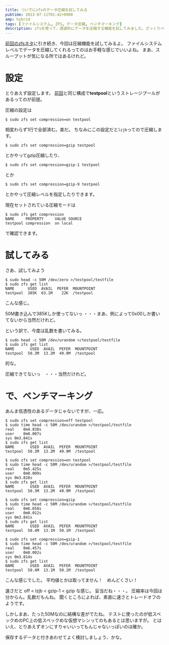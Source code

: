 ```yaml
---
title: ついでにzfsのデータ圧縮を試してみる
pubtime: 2013-07-11T01:42+0900
amp: hybrid
tags: [ファイルシステム, ZFS, データ圧縮, ベンチマーキング]
description: zfsを使って、透過的にデータを圧縮する機能を試してみました。ざっくりベンチマークも合せて記載しています。
---
```


[前回のzfsネタ](/blog/2013/07/zfs-deduplication)に引き続き、今回は圧縮機能を試してみるよ。
ファイルシステムレベルでデータを圧縮してくれるってのはお手軽な感じでいいよね。
まあ、スループットが気になる所ではあるけれど。

# 設定
とりあえず設定します。
[前回](/blog/2013/07/zfs-deduplication)と同じ構成で**testpool**というストレージプールがあるってのが前提。

圧縮の設定は
``` shell
$ sudo zfs set compression=on testpool
```
相変わらず1行で全部済む。楽だ。
ちなみにこの設定だと`lzjb`ってので圧縮します。

``` shell
$ sudo zfs set compression=gzip testpool
```
とかやってgzip圧縮したり、
``` shell
$ sudo zfs set compression=gzip-1 testpool
```
とか
``` shell
$ sudo zfs set compression=gzip-9 testpool
```
とかやって圧縮レベルを指定したりできます。

現在セットされている圧縮モードは
``` shell
$ sudo zfs get compression
NAME     PROPERTY     VALUE SOURCE
testpool compression  on local
```
で確認できます。

# 試してみる
さあ、試してみよう
``` shell
$ sudo head -c 50M /dev/zero >/testpool/testfile
$ sudo zfs get list
NAME      USED  AVAIL  PEFER  MOUNTPOINT
testpool  385K  63.1M    22K  /testpool
```
こんな感じ。

50M書き込んで385Kしか使ってないっ
・・・まあ、例によって0x00しか書いてないから当然だけれど。

という訳で、今度は乱数を書いてみる。
``` shell
$ sudo head -c 50M /dev/urandom >/testpool/testfile
$ sudo zfs get list
NAME       USED  AVAIL  PEFER  MOUNTPOINT
testpool  50.3M  13.2M  49.9M  /testpool
```
的な。

圧縮できてないっ　・・・当然だけれど。

# で、ベンチマーキング
あんま信憑性のあるデータじゃないですが、一応。
``` shell
$ sudo zfs set compression=off testpool
$ sudo time head -c 50M /dev/urandom >/testpool/testfile
real    0m4.838s
user    0m0.007s
sys 0m3.841s
$ sudo zfs get list
NAME       USED  AVAIL  PEFER  MOUNTPOINT
testpool  50.3M  13.2M  49.9M  /testpool

$ sudo zfs set compression=on testpool
$ sudo time head -c 50M /dev/urandom >/testpool/testfile
real    0m5.425s
user    0m0.009s
sys 0m3.828s
$ sudo zfs get list
NAME       USED  AVAIL  PEFER  MOUNTPOINT
testpool  50.3M  13.2M  49.9M  /testpool

$ sudo zfs set compression=gzip
$ sudo time head -c 50M /dev/urandom >/testpool/testfile
real    0m6.658s
user    0m0.012s
sys 0m3.841s
$ sudo zfs get list
NAME       USED  AVAIL  PEFER  MOUNTPOINT
testpool  50.4M  13.1M  50.1M  /testpool

$ sudo zfs set compression=gzip-1
$ sudo time head -c 50M /dev/urandom >/testpool/testfile
real    0m6.457s
user    0m0.002s
sys 0m3.814s
$ sudo zfs get list
NAME       USED  AVAIL  PEFER  MOUNTPOINT
testpool  50.4M  13.1M  50.1M  /testpool
```
こんな感じでした。
平均値とかは取ってません！　めんどくさい！

速さだと  off < lzjb < gzip-1 < gzip  な感じ。
妥当だね・・・。
圧縮率は今回は分からん。乱数だもんね。
聞くところによれば、素直に速さとトレードオフのようです。

しかしまあ、たった50Mなのに結構な差がでたね。
テストに使ったのが低スペックめのPC上の低スペックめな仮想マシンってのもあるとは思いますが。
とはいえ、とりあえずオンにすりゃいいってもんじゃないっぽいのは確か。

保存するデータと付きあわせてよく検討しましょう、かな。
